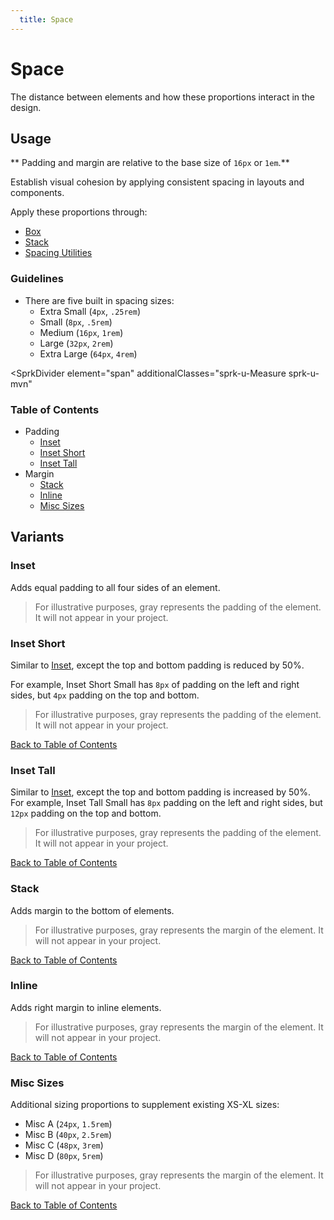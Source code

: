 ```yaml
---
  title: Space
---
```


# Space

The distance between elements and how these proportions interact in the design.

## Usage
** Padding and margin are relative to the base size of `16px` or `1em`.**

Establish visual cohesion by applying consistent spacing in layouts and components.

Apply these proportions through:
- [Box](/using-spark/components/box)
- [Stack](/using-spark/components/stack)
- [Spacing Utilities](/using-spark/foundations/css-utilities#spacing)

### Guidelines
- There are five built in spacing sizes:
    - Extra Small (`4px`, `.25rem`)
    - Small (`8px`, `.5rem`)
    - Medium (`16px`, `1rem`)
    - Large (`32px`, `2rem`)
    - Extra Large (`64px`, `4rem`)

<SprkDivider
 element="span"
 additionalClasses="sprk-u-Measure sprk-u-mvn"
></SprkDivider>

### Table of Contents
<ul>
  <li>
    Padding
    <ul class="sprk-b-List sprk-b-List--indented sprk-u-Measure sprk-u-mvs">
      <li>
        <a href="#inset">
          Inset
        </a>
      </li>
      <li>
        <a href="#inset-short">
          Inset Short
        </a>
      </li>
      <li>
        <a href="#inset-tall">
          Inset Tall
        </a>
      </li>
    </ul>
  </li>
  <li>
    Margin
    <ul class="sprk-b-List sprk-b-List--indented sprk-u-Measure sprk-u-mvs">
      <li>
        <a href="#stack">
          Stack
        </a>
      </li>
      <li>
        <a href="#inline">
          Inline
        </a>
      </li>
      <li>
        <a href="#misc-sizes">
          Misc Sizes
        </a>
      </li>
    </ul>
  </li>
</ul>
<SprkDivider
 element="span"
 additionalClasses="sprk-u-Measure sprk-u-mvn"
></SprkDivider>

## Variants

### Inset

Adds equal padding to all four sides of an element.

> For illustrative purposes, gray represents the padding of the element. It will not appear in your project.

<ComponentPreview
  componentName="spacing--inset-spacing"
  componentType="foundations"
  titleAttr="Inset Spacing Example"
  hasHTML
/>

### Inset Short

Similar to [Inset](#inset), except the
top and bottom padding is reduced by 50%.

For example, Inset Short Small has `8px` of padding
on the left and right sides, but `4px` padding
on the top and bottom.

> For illustrative purposes, gray represents the padding of the element. It will not appear in your project.

<ComponentPreview
  componentName="spacing--inset-spacing-short"
  componentType="foundations"
  titleAttr="Inset Short Spacing Example"
  hasHTML
/>
<div class="sprk-u-Measure sprk-u-TextAlign--right sprk-u-mbm">
  <a class="sprk-b-Link" href="#table-of-contents">
    Back to Table of Contents
  </a>
</div>

### Inset Tall

Similar to [Inset](#inset), except the
top and bottom padding is increased by 50%. For
example, Inset Tall Small has `8px` padding on the
left and right sides, but `12px` padding on the
top and bottom.

> For illustrative purposes, gray represents the padding of the element. It will not appear in your project.

<ComponentPreview
  componentName="spacing--inset-spacing-tall"
  componentType="foundations"
  titleAttr="Inset Tall Spacing Example"
  hasHTML
/>
<div class="sprk-u-Measure sprk-u-TextAlign--right sprk-u-mbm">
  <a class="sprk-b-Link" href="#table-of-contents">
    Back to Table of Contents
  </a>
</div>

### Stack

Adds margin to the bottom of elements.

> For illustrative purposes, gray represents the margin of the element. It will not appear in your project.

<ComponentPreview
  componentName="spacing--stack-spacing"
  componentType="foundations"
  titleAttr="Stack Spacing Example"
  hasHTML
/>
<div class="sprk-u-Measure sprk-u-TextAlign--right sprk-u-mbm">
  <a class="sprk-b-Link" href="#table-of-contents">
    Back to Table of Contents
  </a>
</div>

### Inline

Adds right margin to inline elements.

> For illustrative purposes, gray represents the margin of the element. It will not appear in your project.

<ComponentPreview
  componentName="spacing--inline-spacing"
  componentType="foundations"
  titleAttr="Inline Spacing Example"
  hasHTML
/>
<div class="sprk-u-Measure sprk-u-TextAlign--right sprk-u-mbm">
  <a class="sprk-b-Link" href="#table-of-contents">
    Back to Table of Contents
  </a>
</div>

### Misc Sizes

Additional sizing proportions to supplement existing XS-XL sizes:

- Misc A (`24px`, `1.5rem`)
- Misc B (`40px`, `2.5rem`)
- Misc C (`48px`, `3rem`)
- Misc D (`80px`, `5rem`)

> For illustrative purposes, gray represents the margin of the element. It will not appear in your project.

<ComponentPreview
  componentName="spacing--inline-spacing-misc"
  componentType="foundations"
  titleAttr="Miscellaneous Spacing Example"
  hasHTML
/>
<div class="sprk-u-Measure sprk-u-TextAlign--right sprk-u-mbm">
  <a class="sprk-b-Link" href="#table-of-contents">
    Back to Table of Contents
  </a>
</div>